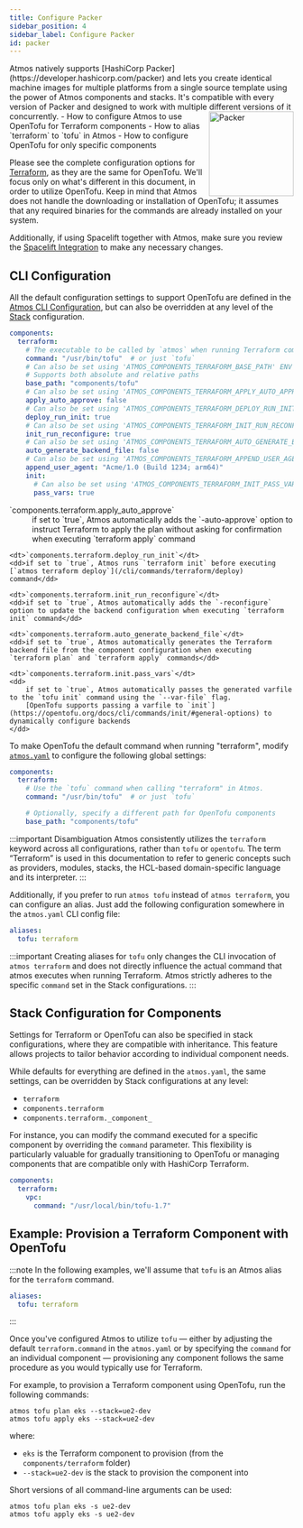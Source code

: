 ```yaml
---
title: Configure Packer
sidebar_position: 4
sidebar_label: Configure Packer
id: packer
---
```


<Intro>
Atmos natively supports [HashiCorp Packer](https://developer.hashicorp.com/packer) and lets you create identical
machine images for multiple platforms from a single source template using the power of Atmos components and stacks.
It's compatible with every version of Packer and designed to work with multiple different versions of it concurrently.
<img width="150" align="right" src={useBaseUrl('/img/hashicorp-packer.svg')} alt="Packer"/>
</Intro>

<KeyPoints>
- How to configure Atmos to use OpenTofu for Terraform components
- How to alias `terraform` to `tofu` in Atmos
- How to configure OpenTofu for only specific components
</KeyPoints>

Please see the complete configuration options for [Terraform](/core-concepts/projects/configuration/terraform), as they are the same for OpenTofu. We'll focus
only on what's different in this document, in order to utilize OpenTofu. Keep in mind that Atmos does not handle the downloading or installation
of OpenTofu; it assumes that any required binaries for the commands are already installed on your system.

Additionally, if using Spacelift together with Atmos, make sure you review the [Spacelift Integration](/integrations/spacelift) to make any necessary changes.

## CLI Configuration

All the default configuration settings to support OpenTofu are defined in the [Atmos CLI Configuration](/cli/configuration),
but can also be overridden at any level of the [Stack](/core-concepts/stacks/#schema) configuration.

```yaml
components:
  terraform:
    # The executable to be called by `atmos` when running Terraform commands
    command: "/usr/bin/tofu"  # or just `tofu`
    # Can also be set using 'ATMOS_COMPONENTS_TERRAFORM_BASE_PATH' ENV var, or '--terraform-dir' command-line argument
    # Supports both absolute and relative paths
    base_path: "components/tofu"
    # Can also be set using 'ATMOS_COMPONENTS_TERRAFORM_APPLY_AUTO_APPROVE' ENV var
    apply_auto_approve: false
    # Can also be set using 'ATMOS_COMPONENTS_TERRAFORM_DEPLOY_RUN_INIT' ENV var, or '--deploy-run-init' command-line argument
    deploy_run_init: true
    # Can also be set using 'ATMOS_COMPONENTS_TERRAFORM_INIT_RUN_RECONFIGURE' ENV var, or '--init-run-reconfigure' command-line argument
    init_run_reconfigure: true
    # Can also be set using 'ATMOS_COMPONENTS_TERRAFORM_AUTO_GENERATE_BACKEND_FILE' ENV var, or '--auto-generate-backend-file' command-line argument
    auto_generate_backend_file: false
    # Can also be set using 'ATMOS_COMPONENTS_TERRAFORM_APPEND_USER_AGENT' ENV var, or '--append-user-agent' command-line argument
    append_user_agent: "Acme/1.0 (Build 1234; arm64)"
    init:
      # Can also be set using 'ATMOS_COMPONENTS_TERRAFORM_INIT_PASS_VARS' ENV var, or '--init-pass-vars' command-line argument
      pass_vars: true
```

<dl>
    <dt>`components.terraform.apply_auto_approve`</dt>
    <dd>if set to `true`, Atmos automatically adds the `-auto-approve` option to instruct Terraform to apply the plan without
        asking for confirmation when executing `terraform apply` command</dd>

    <dt>`components.terraform.deploy_run_init`</dt>
    <dd>if set to `true`, Atmos runs `terraform init` before executing [`atmos terraform deploy`](/cli/commands/terraform/deploy) command</dd>

    <dt>`components.terraform.init_run_reconfigure`</dt>
    <dd>if set to `true`, Atmos automatically adds the `-reconfigure` option to update the backend configuration when executing `terraform init` command</dd>

    <dt>`components.terraform.auto_generate_backend_file`</dt>
    <dd>if set to `true`, Atmos automatically generates the Terraform backend file from the component configuration when executing `terraform plan` and `terraform apply` commands</dd>

    <dt>`components.terraform.init.pass_vars`</dt>
    <dd>
        if set to `true`, Atmos automatically passes the generated varfile to the `tofu init` command using the `--var-file` flag.
        [OpenTofu supports passing a varfile to `init`](https://opentofu.org/docs/cli/commands/init/#general-options) to dynamically configure backends
    </dd>
</dl>

To make OpenTofu the default command when running "terraform", modify [`atmos.yaml`](/cli/configuration) to configure the following global settings:

```yaml
components:
  terraform:
    # Use the `tofu` command when calling "terraform" in Atmos.
    command: "/usr/bin/tofu"  # or just `tofu`

    # Optionally, specify a different path for OpenTofu components
    base_path: "components/tofu"
```

:::important Disambiguation
Atmos consistently utilizes the `terraform` keyword across all configurations, rather than `tofu` or `opentofu`.
The term “Terraform” is used in this documentation to refer to generic concepts such as providers, modules, stacks, the 
HCL-based domain-specific language and its interpreter.
:::


Additionally, if you prefer to run `atmos tofu` instead of `atmos terraform`, you can configure an alias.
Just add the following configuration somewhere in the `atmos.yaml` CLI config file:

```yaml
aliases:
  tofu: terraform
```

:::important
Creating aliases for `tofu` only changes the CLI invocation of `atmos terraform` and does not directly
influence the actual command that atmos executes when running Terraform. Atmos strictly adheres to the
specific `command` set in the Stack configurations.
:::

## Stack Configuration for Components

Settings for Terraform or OpenTofu can also be specified in stack configurations, where they are compatible with inheritance.
This feature allows projects to tailor behavior according to individual component needs.

While defaults for everything are defined in the `atmos.yaml`, the same settings, can be overridden by Stack configurations at any level:

- `terraform`
- `components.terraform`
- `components.terraform._component_`

For instance, you can modify the command executed for a specific component by overriding the `command` parameter.
This flexibility is particularly valuable for gradually transitioning to OpenTofu or managing components that are
compatible only with HashiCorp Terraform.

```yaml
components:
  terraform:
    vpc:
      command: "/usr/local/bin/tofu-1.7"
```

## Example: Provision a Terraform Component with OpenTofu

:::note
In the following examples, we'll assume that `tofu` is an Atmos alias for the `terraform` command.

```yaml
aliases:
  tofu: terraform
```

:::

Once you've configured Atmos to utilize `tofu` — either by adjusting the default `terraform.command` in the `atmos.yaml`
or by specifying the `command` for an individual component — provisioning any component follows the same procedure as
you would typically use for Terraform.

For example, to provision a Terraform component using OpenTofu, run the following commands:

```console
atmos tofu plan eks --stack=ue2-dev
atmos tofu apply eks --stack=ue2-dev
```

where:

- `eks` is the Terraform component to provision (from the `components/terraform` folder)
- `--stack=ue2-dev` is the stack to provision the component into

Short versions of all command-line arguments can be used:

```console
atmos tofu plan eks -s ue2-dev
atmos tofu apply eks -s ue2-dev
```
